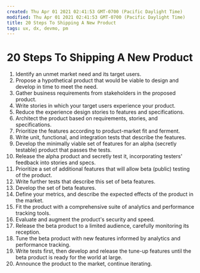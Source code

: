 ```yaml
---
created: Thu Apr 01 2021 02:41:53 GMT-0700 (Pacific Daylight Time)
modified: Thu Apr 01 2021 02:41:53 GMT-0700 (Pacific Daylight Time)
title: 20 Steps To Shipping A New Product
tags: ux, dx, devmo, pm
---
```


# 20 Steps To Shipping A New Product

1. Identify an unmet market need and its target users.
2. Propose a hypothetical product that would be viable to design and develop in time to meet the need.
3. Gather business requirements from stakeholders in the proposed product.
4. Write stories in which your target users experience your product.
5. Reduce the experience design stories to features and specifications.
6. Architect the product based on requirements, stories, and specifications.
7. Prioritize the features according to product-market fit and ferment.
8. Write unit, functional, and integration tests that describe the features.
9. Develop the minimally viable set of features for an alpha (secretly testable) product that passes the tests.
10. Release the alpha product and secretly test it, incorporating testers' feedback into stories and specs.
11. Prioritize a set of additional features that will allow beta (public) testing of the product.
12. Write further tests that describe this set of beta features.
13. Develop the set of beta features.
14. Define your metrics, and describe the expected effects of the product in the market.
15. Fit the product with a comprehensive suite of analytics and performance tracking tools.
16. Evaluate and augment the product's security and speed.
17. Release the beta product to a limited audience, carefully monitoring its reception.
18. Tune the beta product with new features informed by analytics and performance tracking.
19. Write tests first, then develop and release the tune-up features until the beta product is ready for the world at large.
20. Announce the product to the market, continue iterating.
